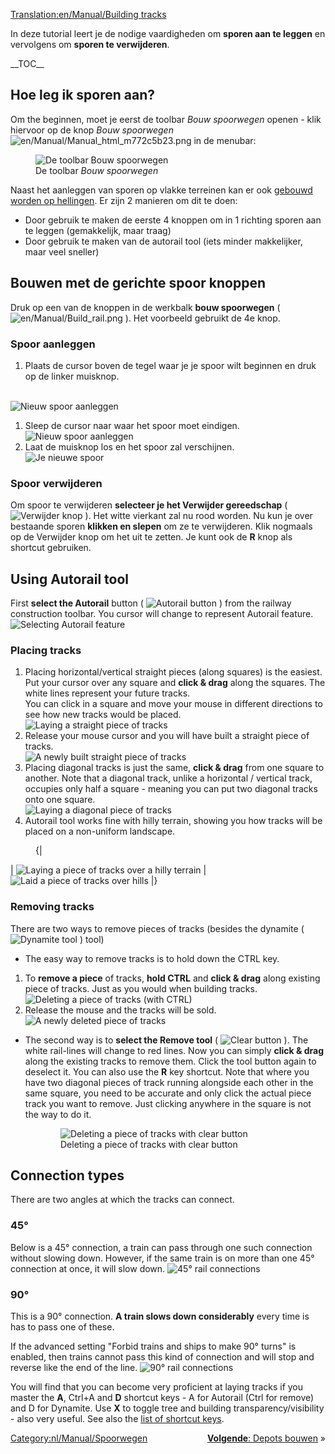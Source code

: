 [[Translation:en/Manual/Building tracks]]
{{nl/Vertaling|en/Manual/Building tracks|10}}
{{nl/Manual/Tutorial/Tutorial}}

<!-- for search bot mainly -->
In deze tutorial leert je de nodige vaardigheden om '''sporen aan te leggen''' en vervolgens om '''sporen te verwijderen'''.

__TOC__
==Hoe leg ik sporen aan?==

Om the beginnen, moet je eerst de toolbar ''Bouw spoorwegen'' openen - klik hiervoor op de knop ''Bouw spoorwegen'' [[File:en/Manual/Manual html m772c5b23.png]] in de menubar:

[[File:nl/Manual/Bouw spoorwegen.png|none|frame|De toolbar ''Bouw spoorwegen'']]

Naast het aanleggen van sporen op vlakke terreinen kan er ook [[nl/Archive/Manual/Settings/Bouwen op hellingen|gebouwd worden op hellingen]]. Er zijn 2 manieren om dit te doen:
* Door gebruik te maken de eerste 4 knoppen om in 1 richting sporen aan te leggen (gemakkelijk, maar traag)
* Door gebruik te maken van de autorail tool (iets minder makkelijker, maar veel sneller)

== Bouwen met de gerichte spoor knoppen ==

Druk op een van de knoppen in de werkbalk '''bouw spoorwegen''' ( [[File:en/Manual/Build rail.png]] ). Het voorbeeld gebruikt de 4e knop.

=== Spoor aanleggen ===
#Plaats de cursor boven de tegel waar je je spoor wilt beginnen en druk op de linker muisknop.
<br/>[[File:en/Manual/Laying track 1.png|none|frame|Nieuw spoor aanleggen]]
#Sleep de cursor naar waar het spoor moet eindigen.<br/>[[File:en/Manual/Laying track 2.png|none|frame|Nieuw spoor aanleggen]]
#Laat de muisknop los en het spoor zal verschijnen.<br/>[[File:en/Manual/Laying track 3.png|none|frame|Je nieuwe spoor]]

=== Spoor verwijderen === 
Om spoor te verwijderen '''selecteer je het Verwijder gereedschap''' ( [[File:en/Manual/Toggle clear active.png|Verwijder knop]] ). Het witte vierkant zal nu rood worden. Nu kun je over bestaande sporen '''klikken en slepen''' om ze te verwijderen. Klik nogmaals op de Verwijder knop om het uit te zetten. Je kunt ook de '''R''' knop als shortcut gebruiken.

== Using Autorail tool ==
First '''select the Autorail''' button ( [[File:en/Manual/Build autorail.png|Autorail button]] ) from the railway construction toolbar. You cursor will change to represent Autorail feature.
[[File:en/Manual/AutorailTut1.png|none|frame|Selecting Autorail feature]]

=== Placing tracks ===
#Placing horizontal/vertical straight pieces (along squares) is the easiest. Put your cursor over any square and '''click & drag''' along the squares. The white lines represent your future tracks.<br/>You can click in a square and move your mouse in different directions to see how new tracks would be placed.<br/>[[File:en/Manual/AutorailTut2.png|none|frame|Laying a straight piece of tracks]]
#Release your mouse cursor and you will have built a straight piece of tracks.<br/>[[File:en/Manual/AutorailTut3.png|none|frame|A newly built straight piece of tracks]]
#Placing diagonal tracks is just the same, '''click & drag''' from one square to another. Note that a diagonal track, unlike a horizontal / vertical track, occupies only half a square - meaning you can put two diagonal tracks onto one square.<br/>[[File:en/Manual/AutorailTut4.png|none|frame|Laying a diagonal piece of tracks]]
#Autorail tool works fine with hilly terrain, showing you how tracks will be placed on a non-uniform landscape.
:{|
| [[File:en/Manual/AutorailTut5.png|none|frame|Laying a piece of tracks over a hilly terrain]]
| [[File:en/Manual/AutorailTut6.png|none|frame|Laid a piece of tracks over hills]]
|}
=== Removing tracks ===
There are two ways to remove pieces of tracks (besides the dynamite ( [[File:en/Manual/Clear title.png|Dynamite tool]] ) tool)

*The easy way to remove tracks is to hold down the CTRL key.

#To '''remove a piece''' of tracks, '''hold CTRL''' and '''click & drag''' along existing piece of tracks. Just as you would when building tracks.<br/>[[File:en/Manual/AutorailTut7.png|none|frame|Deleting a piece of tracks (with CTRL)]]
#Release the mouse and the tracks will be sold.<br/>[[File:en/Manual/AutorailTut8.png|none|frame|A newly deleted piece of tracks]]

*The second way is to '''select the Remove tool''' ( [[File:en/Manual/Toggle clear active.png|Clear button]] ). The white rail-lines will change to red lines. Now you can simply '''click & drag''' along the existing tracks to remove them. Click the tool button again to deselect it. You can also use the '''R''' key shortcut.  Note that where you have two diagonal pieces of track running alongside each other in the same square, you need to be accurate and only click the actual piece track you want to remove.  Just clicking anywhere in the square is not the way to do it.
:[[File:en/Manual/AutorailTut11.png|none|frame|Deleting a piece of tracks with clear button]]

== Connection types ==
There are two angles at which the tracks can connect.

===45&#176;=== 
Below is a 45&#176; connection, a train can pass through one such connection without slowing down. However, if the same train is on more than one 45&#176; connection at once, it will slow down.
[[File:en/Manual/AutorailTut9.png|frame|none|45&#176; rail connections]]

===90&#176;===
This is a 90&#176; connection. '''A train slows down considerably''' every time is has to pass one of these.

If the advanced setting "Forbid trains and ships to make 90&#176; turns" is enabled, then trains cannot pass this kind of connection and will stop and reverse like the end of the line.
[[File:en/Manual/AutorailTut10.png|frame|none|90&#176; rail connections]]

You will find that you can become very proficient at laying tracks if you master the '''A''', Ctrl+A and '''D''' shortcut keys - A for Autorail (Ctrl for remove) and D for Dynamite. Use '''X''' to toggle tree and building transparency/visibility - also very useful.  See also the [[en/Manual/Hotkeys|list of shortcut keys]].

<span style="float: right">[[nl/Manual/Depots bouwen|'''Volgende''': Depots bouwen]] &raquo;</span>

[[Category:nl/Manual/Spoorwegen]]